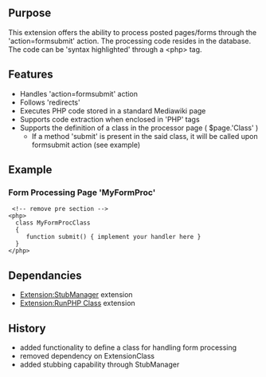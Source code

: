{{Extension
|name        = FormProc
|status      = stable
|type        = hook
|author      = [[user:jldupont|Jean-Lou Dupont]]
|image       =
|version     = 1.0.0
|update      =
|mediawiki   = 1.10, 1.11
|download    = [http://mediawiki.googlecode.com/svn/tags/ SVN]
|readme      =
|changelog   = See SVN ($Id$)
|description = 
|parameters  =
|rights      =
|example     =
}}
== Purpose==
This extension offers the ability to process posted pages/forms through the 'action=formsubmit' action. 
The processing code resides in the database. The code can be 'syntax highlighted' through a 
<nowiki><php></nowiki> tag.

== Features ==
* Handles 'action=formsubmit' action
* Follows 'redirects'
* Executes PHP code stored in a standard Mediawiki page
* Supports code extraction when enclosed in 'PHP' tags
* Supports the definition of a class in the processor page ( $page.'Class' )
** If a method 'submit' is present in the said class, it will be called upon formsubmit action (see example)

== Example ==
=== Form Processing Page 'MyFormProc' ===
<pre> <!-- remove pre section -->
<php>
  class MyFormProcClass
  {
  	 function submit() { implement your handler here }
  }
</php>
</pre>
== Dependancies ==
* [[Extension:StubManager]] extension
* [[Extension:RunPHP Class]] extension

{{Pear|FormProc}}

== History ==
* added functionality to define a class for handling form processing
* removed dependency on ExtensionClass
* added stubbing capability through StubManager
